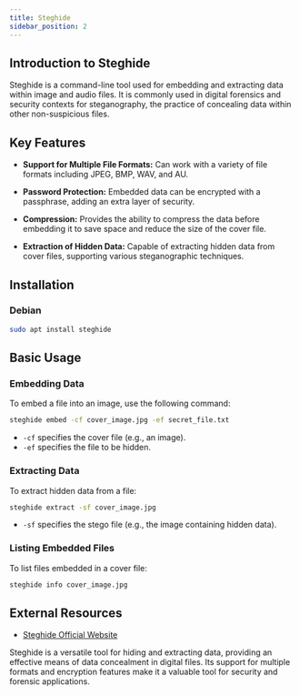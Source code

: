 ```yaml
---
title: Steghide
sidebar_position: 2
---
```


## Introduction to Steghide

Steghide is a command-line tool used for embedding and extracting data within image and audio files. It is commonly used in digital forensics and security contexts for steganography, the practice of concealing data within other non-suspicious files.

## Key Features

- **Support for Multiple File Formats:** Can work with a variety of file formats including JPEG, BMP, WAV, and AU.

- **Password Protection:** Embedded data can be encrypted with a passphrase, adding an extra layer of security.

- **Compression:** Provides the ability to compress the data before embedding it to save space and reduce the size of the cover file.

- **Extraction of Hidden Data:** Capable of extracting hidden data from cover files, supporting various steganographic techniques.

## Installation 

### Debian

```bash
sudo apt install steghide
```

## Basic Usage

### Embedding Data

To embed a file into an image, use the following command:

```bash
steghide embed -cf cover_image.jpg -ef secret_file.txt
```

- `-cf` specifies the cover file (e.g., an image).
- `-ef` specifies the file to be hidden.

### Extracting Data

To extract hidden data from a file:

```bash
steghide extract -sf cover_image.jpg
```

- `-sf` specifies the stego file (e.g., the image containing hidden data).

### Listing Embedded Files

To list files embedded in a cover file:

```bash
steghide info cover_image.jpg
```

## External Resources

- [Steghide Official Website](http://steghide.sourceforge.net/)

Steghide is a versatile tool for hiding and extracting data, providing an effective means of data concealment in digital files. Its support for multiple formats and encryption features make it a valuable tool for security and forensic applications.